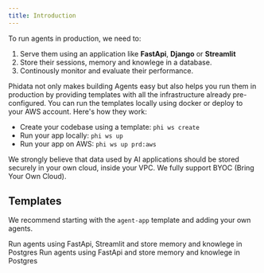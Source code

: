```yaml
---
title: Introduction
---
```


To run agents in production, we need to:
1. Serve them using an application like **FastApi**, **Django** or **Streamlit**
2. Store their sessions, memory and knowlege in a database.
3. Continously monitor and evaluate their performance.

Phidata not only makes building Agents easy but also helps you run them in production by providing templates with all the infrastructure already pre-configured. You can run the templates locally using docker or deploy to your AWS account. Here's how they work:

- Create your codebase using a template: `phi ws create`
- Run your app locally: `phi ws up`
- Run your app on AWS: `phi ws up prd:aws`

<Note>
We strongly believe that data used by AI applications should be stored securely in your own cloud, inside your VPC. We fully support BYOC (Bring Your Own Cloud).
</Note>

## Templates

We recommend starting with the `agent-app` template and adding your own agents.

<CardGroup cols={2}>
  <Card title="Agent App" icon="books" href="/templates/agent-app/run-local">
    Run agents using FastApi, Streamlit and store memory and knowlege in Postgres
  </Card>
  <Card title="Agent Api" icon="bolt" href="/templates/agent-api/run-local">
    Run agents using FastApi and store memory and knowlege in Postgres
  </Card>
</CardGroup>
